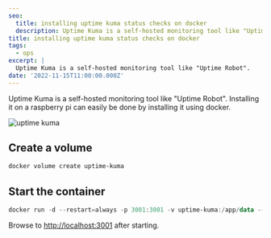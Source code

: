 ```yaml
---
seo:
  title: installing uptime kuma status checks on docker
  description: Uptime Kuma is a self-hosted monitoring tool like "Uptime Robot".
title: installing uptime kuma status checks on docker
tags:
  - ops
excerpt: |
  Uptime Kuma is a self-hosted monitoring tool like "Uptime Robot".
date: '2022-11-15T11:00:00.000Z'
---
```


Uptime Kuma is a self-hosted monitoring tool like "Uptime Robot". Installing it
on a raspberry pi can easily be done by installing it using docker.

![uptime kuma](http://res.cloudinary.com/darenmalfait/image/upload/v1668519428/68747470733a2f2f757074696d652e6b756d612e7065742f696d672f6461726b2e6a7067_rgm89c.jpg 'uptime kuma')

## Create a volume

```powershell
docker volume create uptime-kuma
```

## Start the container

```powershell
docker run -d --restart=always -p 3001:3001 -v uptime-kuma:/app/data --name uptime-kuma louislam/uptime-kuma:1
```

Browse to [http://localhost:3001](http://localhost:3001/) after starting.

